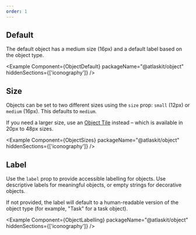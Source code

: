 ```yaml
---
order: 1
---
```



## Default

The default object has a medium size (16px) and a default label based on the object type.

<Example
	Component={ObjectDefault}
	packageName="@atlaskit/object"
	hiddenSections={['iconography']}
/>

## Size

Objects can be set to two different sizes using the `size` prop: `small` (12px) or `medium` (16px).
This defaults to `medium`.

If you need a larger size, use an [Object Tile](/components/object/object-tile/examples) instead –
which is available in 20px to 48px sizes.

<Example Component={ObjectSizes} packageName="@atlaskit/object" hiddenSections={['iconography']} />

## Label

Use the `label` prop to provide accessible labelling for objects. Use descriptive labels for
meaningful objects, or empty strings for decorative objects.

If not provided, the label will default to a human-readable version of the object type (for example,
"Task" for a task object).

<Example
	Component={ObjectLabelling}
	packageName="@atlaskit/object"
	hiddenSections={['iconography']}
/>
